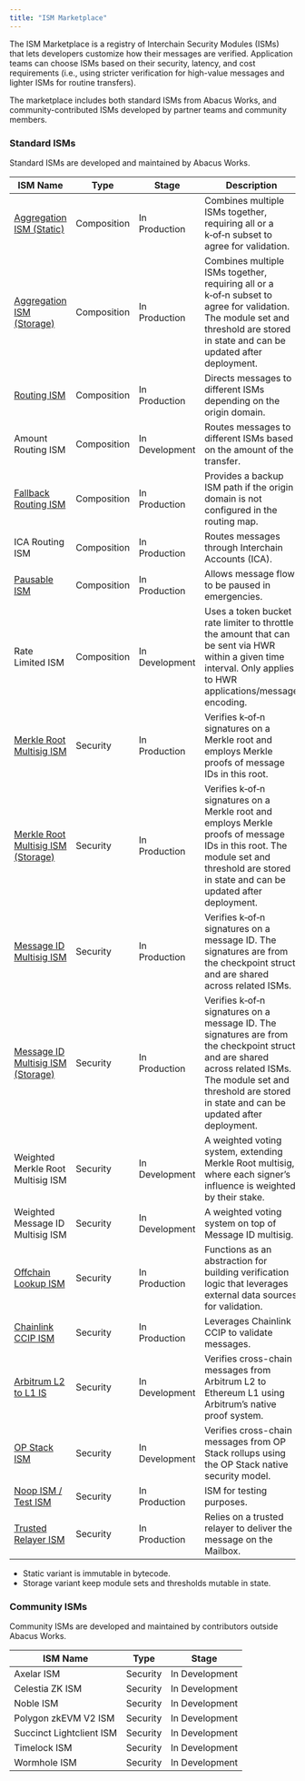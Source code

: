 ```yaml
---
title: "ISM Marketplace"
---
```


The ISM Marketplace is a registry of Interchain Security Modules (ISMs) that lets developers customize how their messages are verified. Application teams can choose ISMs based on their security, latency, and cost requirements (i.e., using stricter verification for high-value messages and lighter ISMs for routine transfers).

The marketplace includes both standard ISMs from Abacus Works, and community-contributed ISMs developed by partner teams and community members.

### Standard ISMs

Standard ISMs are developed and maintained by Abacus Works.

| ISM Name                                                                                                                                            | Type        | Stage          | Description                                                                                                                                                                                                         |
| --------------------------------------------------------------------------------------------------------------------------------------------------- | ----------- | -------------- | ------------------------------------------------------------------------------------------------------------------------------------------------------------------------------------------------------------------- |
| [Aggregation ISM (Static)](/docs/protocol/ISM/standard-ISMs/aggregation-ISM)                                                                        | Composition | In Production  | Combines multiple ISMs together, requiring all or a k‑of‑n subset to agree for validation.                                                                                                                          |
| [Aggregation ISM (Storage)](/docs/protocol/ISM/standard-ISMs/aggregation-ISM#customize)                                                             | Composition | In Production  | Combines multiple ISMs together, requiring all or a k‑of‑n subset to agree for validation. The module set and threshold are stored in state and can be updated after deployment.                                    |
| [Routing ISM](/docs/protocol/ISM/standard-ISMs/routing-ISM)                                                                                         | Composition | In Production  | Directs messages to different ISMs depending on the origin domain.                                                                                                                                                  |
| Amount Routing ISM                                                                                                                                  | Composition | In Development | Routes messages to different ISMs based on the amount of the transfer.                                                                                                                                              |
| [Fallback Routing ISM](https://github.com/hyperlane-xyz/hyperlane-monorepo/blob/main/solidity/contracts/isms/routing/DefaultFallbackRoutingIsm.sol) | Composition | In Production  | Provides a backup ISM path if the origin domain is not configured in the routing map.                                                                                                                               |
| ICA Routing ISM                                                                                                                                     | Composition | In Production  | Routes messages through Interchain Accounts (ICA).                                                                                                                                                                  |
| [Pausable ISM](https://github.com/hyperlane-xyz/hyperlane-monorepo/blob/main/solidity/contracts/isms/PausableIsm.sol)                               | Composition | In Production  | Allows message flow to be paused in emergencies.                                                                                                                                                                    |
| Rate Limited ISM                                                                                                                                    | Composition | In Development | Uses a token bucket rate limiter to throttle the amount that can be sent via HWR within a given time interval. Only applies to HWR applications/message encoding.                                                   |
| [Merkle Root Multisig ISM](/docs/protocol/ISM/standard-ISMs/multisig-ISM#merklerootmultisigismmetadata)                                             | Security    | In Production  | Verifies k‑of‑n signatures on a Merkle root and employs Merkle proofs of message IDs in this root.                                                                                                                  |
| [Merkle Root Multisig ISM (Storage)](/docs/protocol/ISM/standard-ISMs/multisig-ISM#customize)                                                       | Security    | In Production  | Verifies k‑of‑n signatures on a Merkle root and employs Merkle proofs of message IDs in this root. The module set and threshold are stored in state and can be updated after deployment.                            |
| [Message ID Multisig ISM](/docs/protocol/ISM/standard-ISMs/multisig-ISM#messageidmultisigismmetadata)                                               | Security    | In Production  | Verifies k‑of‑n signatures on a message ID. The signatures are from the checkpoint struct and are shared across related ISMs.                                                                                       |
| [Message ID Multisig ISM (Storage)](/docs/protocol/ISM/standard-ISMs/multisig-ISM#customize)                                                        | Security    | In Production  | Verifies k‑of‑n signatures on a message ID. The signatures are from the checkpoint struct and are shared across related ISMs. The module set and threshold are stored in state and can be updated after deployment. |
| Weighted Merkle Root Multisig ISM                                                                                                                   | Security    | In Development | A weighted voting system, extending Merkle Root multisig, where each signer’s influence is weighted by their stake.                                                                                                 |
| Weighted Message ID Multisig ISM                                                                                                                    | Security    | In Development | A weighted voting system on top of Message ID multisig.                                                                                                                                                             |
| [Offchain Lookup ISM](/docs/protocol/ISM/standard-ISMs/offchain-lookup-ISM)                                                                         | Security    | In Production  | Functions as an abstraction for building verification logic that leverages external data sources for validation.                                                                                                    |
| [Chainlink CCIP ISM](https://github.com/hyperlane-xyz/hyperlane-monorepo/blob/main/solidity/contracts/isms/hook/CCIPIsm.sol)                        | Security    | In Production  | Leverages Chainlink CCIP to validate messages.                                                                                                                                                                      |
| [Arbitrum L2 to L1 IS](https://github.com/hyperlane-xyz/hyperlane-monorepo/blob/main/solidity/contracts/isms/hook/ArbL2ToL1Ism.sol)                 | Security    | In Development | Verifies cross-chain messages from Arbitrum L2 to Ethereum L1 using Arbitrum’s native proof system.                                                                                                                 |
| [OP Stack ISM](https://github.com/hyperlane-xyz/hyperlane-monorepo/blob/main/solidity/contracts/isms/hook/OPStackIsm.sol)                           | Security    | In Development | Verifies cross-chain messages from OP Stack rollups using the OP Stack native security model.                                                                                                                       |
| [Noop ISM / Test ISM](https://github.com/hyperlane-xyz/hyperlane-monorepo/blob/main/solidity/contracts/isms/NoopIsm.sol)                            | Security    | In Production  | ISM for testing purposes.                                                                                                                                                                                           |
| [Trusted Relayer ISM](https://github.com/hyperlane-xyz/hyperlane-monorepo/blob/main/solidity/contracts/isms/TrustedRelayerIsm.sol)                  | Security    | In Production  | Relies on a trusted relayer to deliver the message on the Mailbox.                                                                                                                                                  |

<Note>

- Static variant is immutable in bytecode.
- Storage variant keep module sets and thresholds mutable in state.

</Note>

### Community ISMs

Community ISMs are developed and maintained by contributors outside Abacus Works.

| ISM Name                 | Type     | Stage          |
| ------------------------ | -------- | -------------- |
| Axelar ISM               | Security | In Development |
| Celestia ZK ISM          | Security | In Development |
| Noble ISM                | Security | In Development |
| Polygon zkEVM V2 ISM     | Security | In Development |
| Succinct Lightclient ISM | Security | In Development |
| Timelock ISM             | Security | In Development |
| Wormhole ISM             | Security | In Development |
